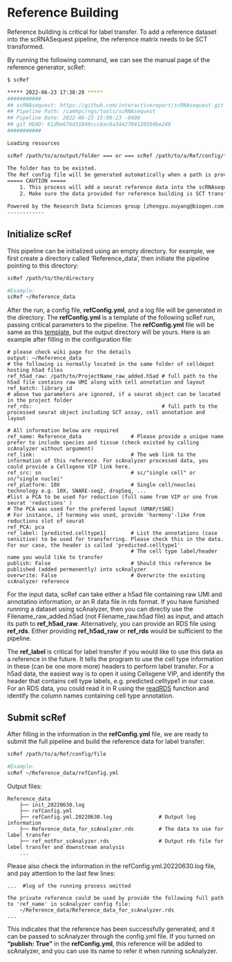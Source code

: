 # Reference Building

Reference building is critical for label transfer. To add a reference dataset into the scRNASequest pipeline, the reference matrix needs to be SCT transformed.

By running the following command, we can see the manual page of the reference generator, scRef:

```bash
$ scRef

***** 2022-06-23 17:38:28 *****
###########
## scRNAsequest: https://github.com/interactivereport/scRNAsequest.git
## Pipeline Path: /camhpc/ngs/tools/scRNAsequest
## Pipeline Date: 2022-06-23 15:00:23 -0400
## git HEAD: 61d9e676d31849ccc8ac8a3442704128504be248
###########

Loading resources

scRef /path/to/a/output/folder === or === scRef /path/to/a/Ref/config/file

The folder has to be existed.
The Ref config file will be generated automatically when a path is provided
===== CAUTION =====
	1. This process will add a seurat reference data into the scRNAsequest pipeline PERMANENTLY!
	2. Make sure the data provided for reference building is SCT transformed!

Powered by the Research Data Sciences group [zhengyu.ouyang@biogen.com;kejie.li@biogen.com]
------------
```

## Initialize scRef

This pipeline can be initialized using an empty directory. for example, we first create a directory called 'Reference_data', then initiate the pipeline pointing to this directory:

```bash
scRef /path/to/the/directory

#Example:
scRef ~/Reference_data
```

After the run, a config file, **refConfig.yml**, and a log file will be generated in the directory. The **refConfig.yml** is a template of the following scRef run, passing critical parameters to the pipeline. The **refConfig.yml** file will be same as this [template](https://github.com/interactivereport/scRNAsequest/blob/main/src/ref.yml){target="_blank"}, but the output directory will be yours. Here is an example after filling in the configuration file:

```
# please check wiki page for the details
output: ~/Reference_data
# the following is normally located in the same folder of celldepot hosting h5ad files
ref_h5ad_raw: /path/to/ProjectName_raw_added.h5ad # full path to the h5ad file contains raw UMI along with cell annotation and layout
ref_batch: library_id
# above two parameters are ignored, if a seurat object can be located in the project folder
ref_rds:                                          # full path to the processed seurat object including SCT assay, cell annotation and layout

# All information below are required
ref_name: Reference_data                # Please provide a unique name prefer to include species and tissue (check existed by calling scAnalyzer without argument)
ref_link:                               # The web link to the information of this reference. For scAnalyzer processed data, you could provide a Cellxgene VIP link here.
ref_src: sn                             # sc/"single cell" or sn/"single nuclei"
ref_platform: 10X                       # Single cell/neuclei technology e.g. 10X, SNARE-seq2, dropSeq, ...
#list a PCA to be used for reduction (full name from VIP or one from seurat 'reductions' ) 
# The PCA was used for the prefered layout (UMAP/tSNE)
# For instance, if harmony was used, provide 'harmony'-like from reductions slot of seurat
ref_PCA: pca 
ref_label: [predicted.celltype1]        # List the annotations (case sensitive) to be used for transferring. Please check this in the data. For our case, the header is called 'predicted.celltype1'
                                        # The cell type label/header name you would like to transfer
publish: False                          # Should this reference be published (added permanently) into scAnalyzer
overwrite: False                        # Overwrite the existing scAnalyzer reference 
```

For the input data, scRef can take either a h5ad file containing raw UMI and annotatino information, or an R data file in rds format. If you have funished running a dataset using scAnalyzer, then you can directly use the Filename_raw_added.h5ad (not Filename_raw.h5ad file) as input, and attach its path to **ref_h5ad_raw**. Alternatively, you can provide an RDS file using **ref_rds**. Either providing **ref_h5ad_raw** or **ref_rds** would be sufficient to the pipeline.

The **ref_label** is critical for label transfer if you would like to use this data as a reference in the future. It tells the program to use the cell type information in these (can be one more more) headers to perform label transfer. For a h5ad data, the easiest way is to open it using Cellxgene VIP, and identify the header that contains cell type labels, e.g. predicted.celltype1 in our case. For an RDS data, you could read it in R using the [readRDS](https://www.rdocumentation.org/packages/base/versions/3.6.2/topics/readRDS){target="_blank"} function and identify the column names containing cell type annotation.

## Submit scRef

After filling in the information in the **refConfig.yml** file, we are ready to submit the full pipeline and build the reference data for label transfer:

```bash
scRef /path/to/a/Ref/config/file

#Example:
scRef ~/Reference_data/refConfig.yml
```

Output files:

```
Reference_data
    ├── init_20220630.log
    ├── refConfig.yml
    ├── refConfig.yml.20220630.log               # Output log information
    ├── Reference_data_for_scAnalyzer.rds        # The data to use for label transfer
    ├── ref_notFor_scAnalyzer.rds                # Output rds file for lebel transfer and downstream analysis
    ...
```

Please also check the information in the refConfig.yml.20220630.log file, and pay attention to the last few lines:

```
...  #log of the running process omitted

The private reference could be used by provide the following full path to 'ref_name' in scAnalyzer config file:
	~/Reference_data/Reference_data_for_scAnalyzer.rds
...
```

This indicates that the reference has been successfully generated, and it can be passed to scAnalyzer through the config.yml file. If you turned on **"publish: True"** in the **refConfig.yml**, this reference will be added to scAnalyzer, and you can use its name to refer it when running scAnalyzer.